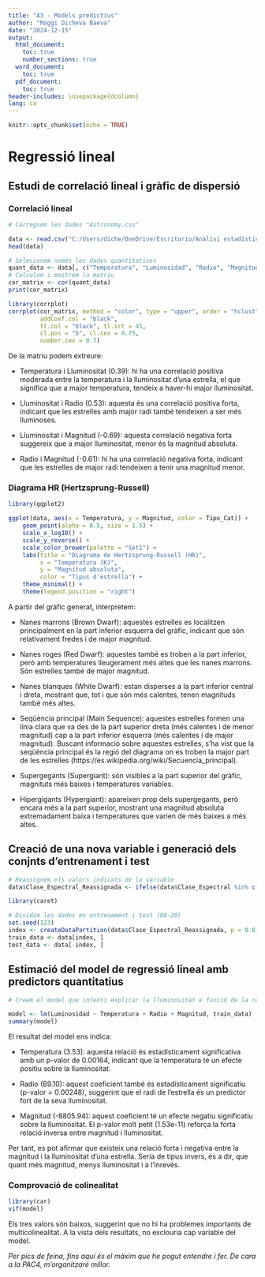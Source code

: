 ---
title: "A3 - Models predictius"
author: "Maggi Dicheva Baeva"
date: "2024-12-15"
output:
  html_document:
    toc: true
    number_sections: true
  word_document:
    toc: true
  pdf_document:
    toc: true
header-includes: \usepackage{dcolumn}
lang: ca
---

```{r setup, include=FALSE}
knitr::opts_chunk$set(echo = TRUE)
```


# Regressió lineal
## Estudi de correlació lineal i gràfic de dispersió
### Correlació lineal

```{r}
# Carreguem les dades "Astronomy.csv"

data <- read.csv("C:/Users/diche/OneDrive/Escritorio/Anàlisi estadística/A3/Astronomy.csv")
head(data)
```

```{r}
# Selecionem només les dades quantitatives
quant_data <- data[, c("Temperatura", "Luminosidad", "Radio", "Magnitud")]
# Calculem i mostrem la matriu
cor_matrix <- cor(quant_data)
print(cor_matrix)
```

```{r}
library(corrplot)
corrplot(cor_matrix, method = "color", type = "upper", order = "hclust",
         addCoef.col = "black",
         tl.col = "black", tl.srt = 45,
         cl.pos = "b", cl.cex = 0.75,
         number.cex = 0.7)

```

De la matriu podem extreure:

- Temperatura i Lluminositat (0.39): hi ha una correlació positiva moderada entre la temperatura i la lluminositat d'una estrella, el que significa que a major temperatura, tendeix a haver-hi major lluminositat.

- Lluminositat i Radio (0.53): aquesta és una correlació positiva forta, indicant que les estrelles amb major radi també tendeixen a ser més lluminoses.

- Lluminositat i Magnitud (-0.69): aquesta correlació negativa forta suggereix que a major lluminositat, menor és la magnitud absoluta.

- Radio i Magnitud (-0.61): hi ha una correlació negativa forta, indicant que les estrelles de major radi tendeixen a tenir una magnitud menor.

### Diagrama HR (Hertzsprung-Russell)

```{r}
library(ggplot2)

ggplot(data, aes(x = Temperatura, y = Magnitud, color = Tipo_Cat)) +
    geom_point(alpha = 0.5, size = 1.5) +
    scale_x_log10() + 
    scale_y_reverse() +
    scale_color_brewer(palette = "Set1") +
    labs(title = "Diagrama de Hertzsprung-Russell (HR)",
         x = "Temperatura (K)",
         y = "Magnitud absoluta",
         color = "Tipus d'estrella") +
    theme_minimal() +
    theme(legend.position = "right")
```

A partir del gràfic generat, interpretem:

- Nanes marrons (Brown Dwarf): aquestes estrelles es localitzen principalment en la part inferior esquerra del gràfic, indicant que són relativament fredes i de major magnitud.

- Nanes roges (Red Dwarf): aquestes també es troben a la part inferior, però amb temperatures lleugerament més altes que les nanes marrons. Són estrelles també de major magnitud.

- Nanes blanques (White Dwarf): estan disperses a la part inferior central i dreta, mostrant que, tot i que són més calentes, tenen magnituds també més altes.

- Seqüència principal (Main Sequence): aquestes estrelles formen una línia clara que va des de la part superior dreta (més calentes i de menor magnitud) cap a la part inferior esquerra (més calentes i de major magnitud). Buscant informació sobre aquestes estrelles, s'ha vist que la seqüència principal és la regió del diagrama on es troben la major part de les estrelles (https://es.wikipedia.org/wiki/Secuencia_principal).

- Supergegants (Supergiant): són visibles a la part superior del gràfic, magnituts més baixes i temperatures variables.

- Hipergigants (Hypergiant): apareixen prop dels supergegants, però encara més a la part superior, mostrant una magnitud absoluta extremadament baixa i temperatures que varien de més baixes a més altes.

## Creació de una nova variable i generació dels conjnts d'entrenament i test

```{r}
# Reassignem els valors indicats de la variable
data$Clase_Espectral_Reassignada <- ifelse(data$Clase_Espectral %in% c("G", "K"), "K", data$Clase_Espectral)
```

```{r}
library(caret)

# Dividim les dades en entrenament i test (80-20)
set.seed(123)
index <- createDataPartition(data$Clase_Espectral_Reassignada, p = 0.8, list = FALSE)
train_data <- data[index, ]
test_data <- data[-index, ]
```

## Estimació del model de regressió lineal amb predictors quantitatius

```{r}
# Creem el model que intenti explicar la lluminositat e funció de la resta de varaiables quantitatives

model <- lm(Luminosidad ~ Temperatura + Radio + Magnitud, train_data)
summary(model)

```

El resultat del model ens indica:


- Temperatura (3.53): aquesta relació és estadísticament significativa amb un p-valor de 0.00164, indicant que la temperatura té un efecte positiu sobre la lluminositat.

- Radio (69.10): aquest coeficient també és estadísticament significatiu (p-valor = 0.00248), suggerint que el radi de l'estrella és un predictor fort de la seva lluminositat.

- Magnitud (-8805.94): aquest coeficient té un efecte negatiu significatiu sobre la lluminositat. El p-valor molt petit (1.53e-11) reforça la forta relació inversa entre magnitud i lluminositat.

Per tant, es pot afirmar que existeix una relació forta i negativa entre la magnitud i la lluminositat d'una estrella. Seria de tipus invers, és a dir, que quant més magnitud, menys lluminositat i a l'inrevés.

### Comprovació de colinealitat

```{r}
library(car)
vif(model)
```

Els tres valors són baixos, suggerint que no hi ha problemes importants de multicolinealitat. A la vista dels resultats, no exclouria cap variable del model.


*Per pics de feina, fins aquí és el màxim que he pogut entendre i fer. De cara a la PAC4, m'organitzaré millor.*

